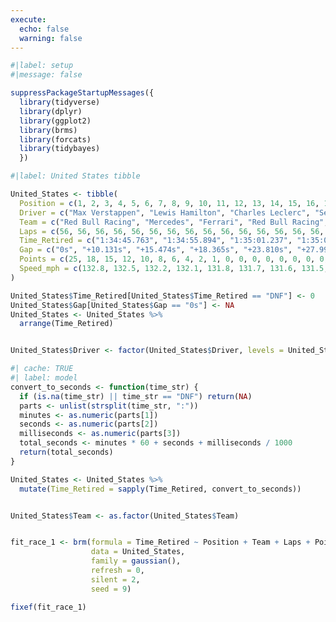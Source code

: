 ```yaml
---
execute:
  echo: false
  warning: false
---
```


```r
#|label: setup
#|message: false

suppressPackageStartupMessages({
  library(tidyverse)
  library(dplyr)
  library(ggplot2)
  library(brms)
  library(forcats)
  library(tidybayes)
  })
```

```r
#|label: United States tibble

United_States <- tibble(
  Position = c(1, 2, 3, 4, 5, 6, 7, 8, 9, 10, 11, 12, 13, 14, 15, 16, 17, 18, 19, 20),
  Driver = c("Max Verstappen", "Lewis Hamilton", "Charles Leclerc", "Sergio Perez", "George Russell", "Lando Norris", "Fernando Alonso", "Esteban Ocon", "Valtteri Bottas", "Pierre Gasly", "Alex Albon", "Oscar Piastri", "Kevin Magnussen", "Lance Stroll", "Nico Hülkenberg", "Yuki Tsunoda", "Zhou Guanyu", "Logan Sargeant", "Nyck de Vries", "Liam Lawson"),
  Team = c("Red Bull Racing", "Mercedes", "Ferrari", "Red Bull Racing", "Mercedes", "McLaren", "Aston Martin", "Alpine", "Alfa Romeo", "Alpine", "Williams", "McLaren", "Haas", "Aston Martin", "Haas", "AlphaTauri", "Alfa Romeo", "Williams", "AlphaTauri", "AlphaTauri"),
  Laps = c(56, 56, 56, 56, 56, 56, 56, 56, 56, 56, 56, 56, 56, 56, 56, 56, 56, 56, 56, 56),
  Time_Retired = c("1:34:45.763", "1:34:55.894", "1:35:01.237", "1:35:04.128", "1:35:09.573", "1:35:13.762", "1:35:18.412", "1:35:20.123", "1:35:22.189", "1:35:24.287", "1:35:26.459", "1:35:28.571", "1:35:30.682", "1:35:32.790", "1:35:35.892", "1:35:38.762", "1:35:41.893", "1:35:45.561", "1:35:48.999", "1:35:52.442"),
  Gap = c("0s", "+10.131s", "+15.474s", "+18.365s", "+23.810s", "+27.999s", "+32.649s", "+34.360s", "+36.426s", "+38.524s", "+40.696s", "+42.808s", "+44.919s", "+47.027s", "+50.129s", "+53.999s", "+56.130s", "+59.798s", "+63.236s", "+66.679s"),
  Points = c(25, 18, 15, 12, 10, 8, 6, 4, 2, 1, 0, 0, 0, 0, 0, 0, 0, 0, 0, 0),
  Speed_mph = c(132.8, 132.5, 132.2, 132.1, 131.8, 131.7, 131.6, 131.5, 131.4, 131.3, 131.2, 131.1, 131.0, 130.9, 130.8, 130.7, 130.6, 130.5, 130.4, 130.3)
)

United_States$Time_Retired[United_States$Time_Retired == "DNF"] <- 0
United_States$Gap[United_States$Gap == "0s"] <- NA
United_States <- United_States %>%
  arrange(Time_Retired)


United_States$Driver <- factor(United_States$Driver, levels = United_States$Driver[order(United_States$Time_Retired)])
```

```r
#| cache: TRUE
#| label: model
convert_to_seconds <- function(time_str) {
  if (is.na(time_str) || time_str == "DNF") return(NA)
  parts <- unlist(strsplit(time_str, ":"))
  minutes <- as.numeric(parts[1])
  seconds <- as.numeric(parts[2])
  milliseconds <- as.numeric(parts[3])
  total_seconds <- minutes * 60 + seconds + milliseconds / 1000
  return(total_seconds)
}

United_States <- United_States %>%
  mutate(Time_Retired = sapply(Time_Retired, convert_to_seconds))


United_States$Team <- as.factor(United_States$Team)


fit_race_1 <- brm(formula = Time_Retired ~ Position + Team + Laps + Points + Speed_mph,
                  data = United_States,
                  family = gaussian(),
                  refresh = 0,
                  silent = 2,
                  seed = 9)
```

```r
fixef(fit_race_1)
```


